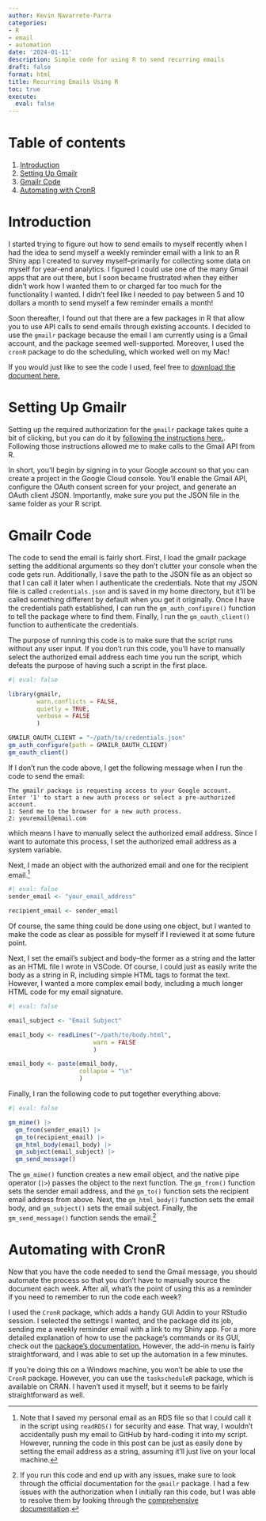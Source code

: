 ```yaml
---
author: Kevin Navarrete-Parra
categories:
- R
- email
- automation
date: '2024-01-11'
description: Simple code for using R to send recurring emails
draft: false
format: html
title: Recurring Emails Using R
toc: true
execute:
  eval: false
---
```


# Table of contents
1. [Introduction](#section1)
2. [Setting Up Gmailr](#section2)
3. [Gmailr Code](#section3)
4. [Automating with CronR](#section4)


# Introduction <a name="section1"></a>

I started trying to figure out how to send emails to myself recently when I had the idea to send myself a weekly reminder email with a link to an R Shiny app I created to survey myself--primarily for collecting some data on myself for year-end analytics. I figured I could use one of the many Gmail apps that are out there, but I soon became frustrated when they either didn't work how I wanted them to or charged far too much for the functionality I wanted. I didn't feel like I needed to pay between 5 and 10 dollars a month to send myself a few reminder emails a month!

Soon thereafter, I found out that there are a few packages in R that allow you to use API calls to send emails through existing accounts. I decided to use the `gmailr` package because the email I am currently using is a Gmail account, and the package seemed well-supported. Moreover, I used the `cronR` package to do the scheduling, which worked well on my Mac!

If you would just like to see the code I used, feel free to [download the document here.](https://kevinparra.co/downloads/auto-email.txt)


# Setting Up Gmailr <a name="section2"></a>

Setting up the required authorization for the `gmailr` package takes quite a bit of clicking, but you can do it by [following the instructions here.](https://gmailr.r-lib.org/articles/oauth-client.html). Following those instructions allowed me to make calls to the Gmail API from R. 

In short, you'll begin by signing in to your Google account so that you can create a project in the Google Cloud console. You'll enable the Gmail API, configure the OAuth consent screen for your project, and generate an OAuth client JSON. Importantly, make sure you put the JSON file in the same folder as your R script. 

# Gmailr Code <a name="section3"></a>

The code to send the email is fairly short. First, I load the gmailr package setting the additional arguments so they don't clutter your console when the code gets run. Additionally, I save the path to the JSON file as an object so that I can call it later when I authenticate the credentials. Note that my JSON file is called `credentials.json` and is saved in my home directory, but it'll be called something different by default when you get it originally. Once I have the credentials path established, I can run the `gm_auth_configure()` function to tell the package where to find them. Finally, I run the `gm_oauth_client()` function to authenticate the credentials.

The purpose of running this code is to make sure that the script runs without any user input. If you don't run this code, you'll have to manually select the authorized email address each time you run the script, which defeats the purpose of having such a script in the first place. 

```r
#| eval: false

library(gmailr, 
        warn.conflicts = FALSE, 
        quietly = TRUE, 
        verbose = FALSE
        )

GMAILR_OAUTH_CLIENT = "~/path/to/credentials.json"
gm_auth_configure(path = GMAILR_OAUTH_CLIENT)
gm_oauth_client()

```

If I don't run the code above, I get the following message when I run the code to send the email: 

```
The gmailr package is requesting access to your Google account.
Enter '1' to start a new auth process or select a pre-authorized account.
1: Send me to the browser for a new auth process.
2: youremail@email.com
```

which means I have to manually select the authorized email address. Since I want to automate this process, I set the authorized email address as a system variable.

Next, I made an object with the authorized email and one for the recipient email.[^1]

```r
#| eval: false
sender_email <- "your_email_address"

recipient_email <- sender_email
```

Of course, the same thing could be done using one object, but I wanted to make the code as clear as possible for myself if I reviewed it at some future point. 

Next, I set the email's subject and body--the former as a string and the latter as an HTML file I wrote in VSCode. Of course, I could just as easily write the body as a string in R, including simple HTML tags to format the text. However, I wanted a more complex email body, including a much longer HTML code for my email signature. 

```r
#| eval: false

email_subject <- "Email Subject"

email_body <- readLines("~/path/to/body.html",
                        warn = FALSE
                        )

email_body <- paste(email_body, 
                    collapse = "\n"
                    )
```

Finally, I ran the following code to put together everything above: 

```r

#| eval: false

gm_mime() |>
  gm_from(sender_email) |>
  gm_to(recipient_email) |>
  gm_html_body(email_body) |>
  gm_subject(email_subject) |>
  gm_send_message()
```

The `gm_mime()` function creates a new email object, and the native pipe operator (`|>`) passes the object to the next function. The `gm_from()` function sets the sender email address, and the `gm_to()` function sets the recipient email address from above. Next, the `gm_html_body()` function sets the email body, and `gm_subject()` sets the email subject. Finally, the `gm_send_message()` function sends the email.[^2]

# Automating with CronR <a name="section4"></a>

Now that you have the code needed to send the Gmail message, you should automate the process so that you don't have to manually source the document each week. After all, what's the point of using this as a reminder if you need to remember to run the code each week?

I used the `CronR` package, which adds a handy GUI Addin to your RStudio session. I selected the settings I wanted, and the package did its job, sending me a weekly reminder email with a link to my Shiny app. For a more detailed explanation of how to use the package's commands or its GUI, check out the [package's documentation.](https://github.com/bnosac/cronR) However, the add-in menu is fairly straightforward, and I was able to set up the automation in a few minutes.

If you're doing this on a Windows machine, you won't be able to use the `CronR` package. However, you can use the `taskscheduleR` package, which is available on CRAN. I haven't used it myself, but it seems to be fairly straightforward as well. 

[1]: navark4@unlv.nevada.edu

[^1]: Note that I saved my personal email as an RDS file so that I could call it in the script using `readRDS()` for security and ease. That way, I wouldn't accidentally push my email to GitHub by hard-coding it into my script. However, running the code in this post can be just as easily done by setting the email address as a string, assuming it'll just live on your local machine.

[^2]: If you run this code and end up with any issues, make sure to look through the official documentation for the `gmailr` package. I had a few issues with the authorization when I initially ran this code, but I was able to resolve them by looking through the [comprehensive documentation](https://gmailr.r-lib.org/index.html). 


